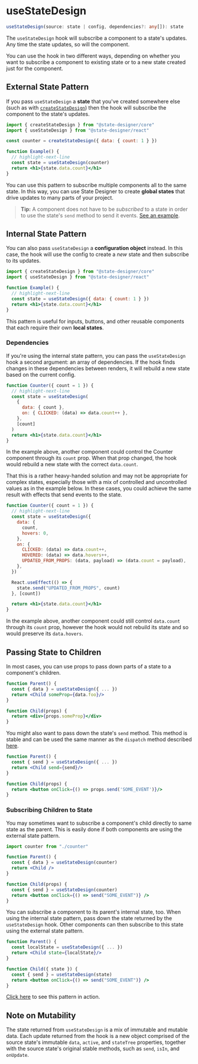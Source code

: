 # useStateDesign

```ts
useStateDesign(source: state | config, dependencies?: any[]): state
```

The `useStateDesign` hook will subscribe a component to a state's updates. Any time the state updates, so will the component.

You can use the hook in two different ways, depending on whether you want to subscribe a component to existing state or to a new state created just for the component.

## External State Pattern

If you pass `useStateDesign` a **state** that you've created somewhere else (such as with [`createStateDesign`](/docs/api/createStateDesign)) then the hook will subscribe the component to the state's updates.

```jsx
import { createStateDesign } from "@state-designer/core"
import { useStateDesign } from "@state-designer/react"

const counter = createStateDesign({ data: { count: 1 } })

function Example() {
  // highlight-next-line
  const state = useStateDesign(counter)
  return <h1>{state.data.count}</h1>
}
```

You can use this pattern to subscribe multiple components all to the same state. In this way, you can use State Designer to create **global states** that drive updates to many parts of your project.

> **Tip:** A component does not have to be _subscribed_ to a state in order to use the state's `send` method to send it events. [See an example](https://codesandbox.io/s/using-send-method-withput-subscribing-sp6bw).

## Internal State Pattern

You can also pass `useStateDesign` a **configuration object** instead. In this case, the hook will use the config to create a _new_ state and then subscribe to its updates.

```jsx
import { createStateDesign } from "@state-designer/core"
import { useStateDesign } from "@state-designer/react"

function Example() {
  // highlight-next-line
  const state = useStateDesign({ data: { count: 1 } })
  return <h1>{state.data.count}</h1>
}
```

This pattern is useful for inputs, buttons, and other reusable components that each require their own **local states**.

### Dependencies

If you're using the internal state pattern, you can pass the `useStateDesign` hook a second argument: an array of dependencies. If the hook finds changes in these dependencies between renders, it will rebuild a new state based on the current config.

```jsx
function Counter({ count = 1 }) {
  // highlight-next-line
  const state = useStateDesign(
    {
      data: { count },
      on: { CLICKED: (data) => data.count++ },
    },
    [count]
  )
  return <h1>{state.data.count}</h1>
}
```

In the example above, another component could control the Counter component through its `count` prop. When that prop changed, the hook would rebuild a new state with the correct `data.count`.

That this is a rather heavy-handed solution and may not be appropriate for complex states, especially those with a mix of controlled and uncontrolled values as in the example below. In these cases, you could achieve the same result with effects that send events to the state.

```jsx
function Counter({ count = 1 }) {
  // highlight-next-line
  const state = useStateDesign({
    data: {
      count,
      hovers: 0,
    },
    on: {
      CLICKED: (data) => data.count++,
      HOVERED: (data) => data.hovers++,
      UPDATED_FROM_PROPS: (data, payload) => (data.count = payload),
    },
  })

  React.useEffect(() => {
    state.send("UPDATED_FROM_PROPS", count)
  }, [count])

  return <h1>{state.data.count}</h1>
}
```

In the example above, another component could still control `data.count` through its `count` prop, however the hook would not rebuild its state and so would preserve its `data.hovers`.

## Passing State to Children

In most cases, you can use props to pass down parts of a state to a component's children.

```jsx
function Parent() {
  const { data } = useStateDesign({ ... })
  return <Child someProp={data.foo}/>
}

function Child(props) {
  return <div>{props.someProp}</div>
}
```

You might also want to pass down the state's `send` method. This method is stable and can be used the same manner as the `dispatch` method described [here](https://reactjs.org/docs/hooks-faq.html#how-to-avoid-passing-callbacks-down).

```jsx
function Parent() {
  const { send } = useStateDesign({ ... })
  return <Child send={send}/>
}

function Child(props) {
  return <button onClick={() => props.send('SOME_EVENT')}/>
}
```

### Subscribing Children to State

You may sometimes want to subscribe a component's child directly to same state as the parent. This is easily done if both components are using the external state pattern.

```jsx
import counter from "./counter"

function Parent() {
  const { data } = useStateDesign(counter)
  return <Child />
}

function Child(props) {
  const { send } = useStateDesign(counter)
  return <button onClick={() => send("SOME_EVENT")} />
}
```

You can subscribe a component to its parent's internal state, too. When using the internal state pattern, pass down the state returned by the `useStateDesign` hook. Other components can then subscribe to this state using the external state pattern.

```jsx
function Parent() {
  const localState = useStateDesign({ ... })
  return <Child state={localState}/>
}

function Child({ state }) {
  const { send } = useStateDesign(state)
  return <button onClick={() => send("SOME_EVENT")} />
}
```

[Click here](https://codesandbox.io/s/passing-state-to-children-syrc1) to see this pattern in action.

## Note on Mutability

The state returned from `useStateDesign` is a mix of immutable and mutable data. Each update returned from the hook is a new object comprised of the source state's immutable `data`, `active`, and `stateTree` properties, together with the source state's original stable methods, such as `send`, `isIn`, and `onUpdate`.
